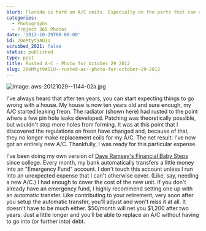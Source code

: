 ```yaml
---
blurb: Florida is hard on A/C units. Especially on the parts that can rust.
categories:
  - Photographs
  - Project 365 Photos
date: '2012-10-29T00:00:00'
id: 20eMtyt9AO1U
scrubbed_2021: false
status: published
type: post
title: Rusted A-C - Photo for October 29 2012
slug: 20eMtyt9AO1U--rusted-ac--photo-for-october-29-2012
---
```


![Image: aws-20121029--1144-02a.jpg](/aws-20121029--1144-02a.jpg)

I've always heard that after ten years, you can start expecting things to go wrong with a house. My house is now ten years old and sure enough, my A/C started leaking freon. The radiator (shown here) had rusted to the point where a few pin hole leaks developed. Patching was theoretically possible, but wouldn't stop more holes from forming. It was at this point that I discovered the regulations on freon have changed and, because of that, they no longer make replacement coils for my A/C. The net result: I've now got an entirely new A/C. Thankfully, I was ready for this particular expense.

I've been doing my own version of [Dave Ramsey's Financial Baby Steps](http://www.daveramsey.com/new/baby-steps/) since college. Every month, my bank automatically transfers a little money into an "Emergency Fund" account. I don't touch this account unless I run into an unexpected expense that I can't otherwise cover. (Like, say, needing a new A/C.) I had enough to cover the cost of the new unit. If you don't already have an emergency fund, I highly recommend setting one up with an automatic transfer. Like contributing to your retirement, very soon after you setup the automatic transfer, you'll adjust and won't miss it at all. It doesn't have to be much either. $50/month will net you $1,200 after two years. Just a little longer and you'll be able to replace an A/C without having to go into (or further into) debt.
